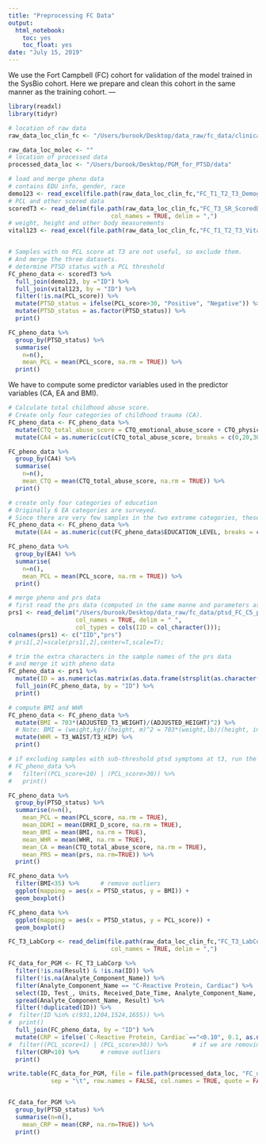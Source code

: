 ```yaml
---
title: "Preprocessing FC Data"
output:
  html_notebook:
    toc: yes
    toc_float: yes
date: "July 15, 2019"
---
```


We use the Fort Campbell (FC) cohort for validation of the model trained in the SysBio cohort. 
Here we prepare and clean this cohort in the same manner as the training cohort.
---
```r
library(readxl)
library(tidyr)
```


```r
# location of raw data
raw_data_loc_clin_fc <- "/Users/burook/Desktop/data_raw/fc_data/clinical"

raw_data_loc_molec <- ""
# location of processed data
processed_data_loc <- "/Users/burook/Desktop/PGM_for_PTSD/data"

```


```r
# load and merge pheno data
# contains EDU info, gender, race
demo123 <- read_excel(file.path(raw_data_loc_clin_fc,"FC_T1_T2_T3_Demographics.xlsx"))
# PCL and other scored data
scoredT3 <- read_delim(file.path(raw_data_loc_clin_fc,"FC_T3_SR_ScoredData.csv"),
                             col_names = TRUE, delim = ",")
# weight, height and other body measurements
vital123 <- read_excel(file.path(raw_data_loc_clin_fc,"FC_T1_T2_T3_Vital_Signs_Adjusted_H_W.xlsx"))


# Samples with no PCL score at T3 are not useful, so exclude them.
# And merge the three datasets. 
# determine PTSD status with a PCL threshold
FC_pheno_data <- scoredT3 %>% 
  full_join(demo123, by ="ID") %>% 
  full_join(vital123, by = "ID") %>% 
  filter(!is.na(PCL_score)) %>% 
  mutate(PTSD_status = ifelse(PCL_score>30, "Positive", "Negative")) %>% 
  mutate(PTSD_status = as.factor(PTSD_status)) %>% 
  print()

FC_pheno_data %>% 
  group_by(PTSD_status) %>% 
  summarise(
    n=n(),
    mean_PCL = mean(PCL_score, na.rm = TRUE)) %>% 
  print()
```

We have to compute some predictor variables used in the predictor variables (CA, EA and BMI). 
```r
# Calculate total childhood abuse score.
# Create only four categories of childhood trauma (CA).
FC_pheno_data <- FC_pheno_data %>% 
  mutate(CTQ_total_abuse_score = CTQ_emotional_abuse_score + CTQ_physical_abuse_score + CTQ_sexual_abuse_score) %>% 
  mutate(CA4 = as.numeric(cut(CTQ_total_abuse_score, breaks = c(0,20,30,40,60), include.lowest=T))) 

FC_pheno_data %>% 
  group_by(CA4) %>% 
  summarise(
    n=n(),
    mean_CTQ = mean(CTQ_total_abuse_score, na.rm = TRUE)) %>% 
  print()
```

```r
# create only four categories of education
# Originally 6 EA categories are surveyed. 
# Since there are very few samples in the two extreme categories, these two categories are merged with their nearest categories. (Similar criteria with the training cohort.)
FC_pheno_data <- FC_pheno_data %>% 
  mutate(EA4 = as.numeric(cut(FC_pheno_data$EDUCATION_LEVEL, breaks = c(1,2,3,4,6), right=T))) 

FC_pheno_data %>% 
  group_by(EA4) %>% 
  summarise(
    n=n(),
    mean_PCL = mean(PCL_score, na.rm = TRUE)) %>% 
  print()
```

```r
# merge pheno and prs data
# first read the prs data (computed in the same manne and parameters as in the training cohort)
prs1 <- read_delim("/Users/burook/Desktop/data_raw/fc_data/ptsd_FC_C5_pt_2/ptsd_SCORES_AT_BEST-FIT-PRS.txt",
                   col_names = TRUE, delim = " ",
                   col_types = cols(IID = col_character()));
colnames(prs1) <- c("IID","prs")
# prs1[,2]=scale(prs1[,2],center=T,scale=T);
```

```r
# trim the extra characters in the sample names of the prs data
# and merge it with pheno data
FC_pheno_data <- prs1 %>% 
  mutate(ID = as.numeric(as.matrix(as.data.frame(strsplit(as.character(IID),"-"))[2,]))) %>% 
  full_join(FC_pheno_data, by = "ID") %>% 
  print()

# compute BMI and WHR
FC_pheno_data <- FC_pheno_data %>%
  mutate(BMI = 703*(ADJUSTED_T3_WEIGHT)/(ADJUSTED_HEIGHT)^2) %>%    
  # Note: BMI = (weight,kg)/(height, m)^2 = 703*(weight,lb)/(height, in)^2
  mutate(WHR = T3_WAIST/T3_HIP) %>% 
  print()

```

```r
# if excluding samples with sub-threshold ptsd symptoms at t3, run the following
# FC_pheno_data %>% 
#   filter((PCL_score<10) | (PCL_score>30)) %>% 
#   print()

FC_pheno_data %>% 
  group_by(PTSD_status) %>% 
  summarise(n=n(),
    mean_PCL = mean(PCL_score, na.rm = TRUE),
    mean_DDRI = mean(DRRI_D_score, na.rm = TRUE),
    mean_BMI = mean(BMI, na.rm = TRUE),
    mean_WHR = mean(WHR, na.rm = TRUE),
    mean_CA = mean(CTQ_total_abuse_score, na.rm = TRUE),
    mean_PRS = mean(prs, na.rm=TRUE)) %>% 
  print()

FC_pheno_data %>% 
  filter(BMI<35) %>%      # remove outliers
  ggplot(mapping = aes(x = PTSD_status, y = BMI)) +
  geom_boxplot()

FC_pheno_data %>% 
  ggplot(mapping = aes(x = PTSD_status, y = PCL_score)) +
  geom_boxplot()
```


```r
FC_T3_LabCorp <- read_delim(file.path(raw_data_loc_clin_fc,"FC_T3_LabCorp.csv"),
                             col_names = TRUE, delim = ",")

FC_data_for_PGM <- FC_T3_LabCorp %>% 
  filter(!is.na(Result) & !is.na(ID)) %>% 
  filter(!is.na(Analyte_Component_Name)) %>% 
  filter(Analyte_Component_Name == "C-Reactive Protein, Cardiac") %>% 
  select(ID, Test_, Units, Received_Date_Time, Analyte_Component_Name, Result) %>% 
  spread(Analyte_Component_Name, Result) %>% 
  filter(!duplicated(ID)) %>% 
#  filter(ID %in% c(931,1204,1524,1655)) %>% 
#  print()
  full_join(FC_pheno_data, by = "ID") %>% 
  mutate(CRP = ifelse(`C-Reactive Protein, Cardiac`=="<0.10", 0.1, as.numeric(`C-Reactive Protein, Cardiac`))) %>% 
#  filter((PCL_score<1) | (PCL_score>30)) %>%       # if we are removing controls with some symptoms
  filter(CRP<10) %>%      # remove outliers
  print()

write.table(FC_data_for_PGM, file = file.path(processed_data_loc, "FC_data_for_PGM.txt"), 
            sep = "\t", row.names = FALSE, col.names = TRUE, quote = FALSE)


FC_data_for_PGM %>% 
  group_by(PTSD_status) %>%
  summarise(n=n(),
    mean_CRP = mean(CRP, na.rm=TRUE)) %>%
  print() 

```




